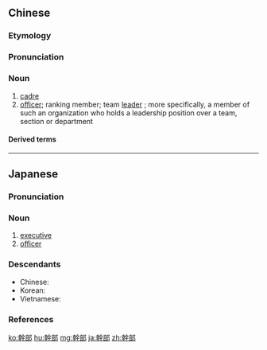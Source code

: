 {{also|干部}}
==Chinese==
{{zh-forms|s=干部}}

===Etymology===
{{wasei kango|幹%部|かん%ぶ|executive, officer}}

===Pronunciation===
{{zh-pron
|m=gànbù
|c=gon3 bou6
|h=pfs=kon-phu
|mn=kàn-pō͘
|cat=n
}}

===Noun===
{{zh-noun}}

# [[cadre]]
# [[officer]]; ranking member; team [[leader]] {{gloss|of a club, society or similar organization}}; more specifically, a member of such an organization who holds a leadership position over a team, section or department

====Derived terms====
{{zh-der|幹群}}

----

==Japanese==
{{ja-kanjitab|かん|ぶ|yomi=o}}

===Pronunciation===
{{ja-pron|かんぶ|acc=a|acc_ref=DJR,NHK,SMK5|y=go}}

===Noun===
{{ja-noun|かんぶ}}

# [[executive]]
# [[officer]]

===Descendants===
* Chinese: {{zh-l|幹部}}
* Korean: {{ko-l|간부}}
* Vietnamese: {{vi-l|cán bộ}}

===References===
<references/>
[[ko:幹部]]
[[hu:幹部]]
[[mg:幹部]]
[[ja:幹部]]
[[zh:幹部]]